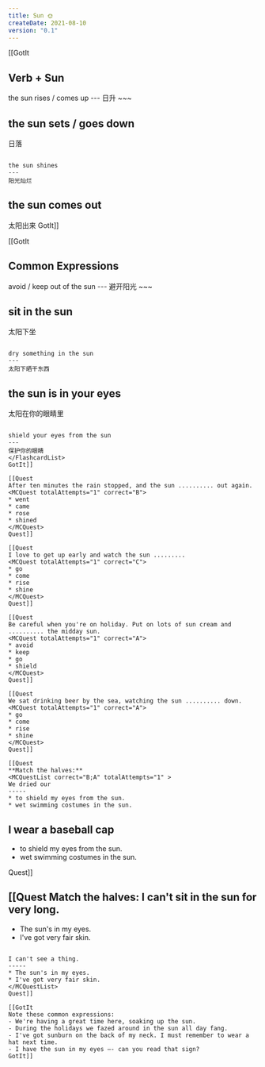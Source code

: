 ```yaml
---
title: Sun 🌞
createDate: 2021-08-10
version: "0.1"
---
```


[[GotIt
## Verb + Sun
<FlashcardList>
the sun rises / comes up 
---
日升
~~~

the sun sets / goes down 
---
日落
~~~

the sun shines
---
阳光灿烂
~~~

the sun comes out
---
太阳出来
</FlashcardList>
GotIt]]

[[GotIt
## Common Expressions 
<FlashcardList>
avoid / keep out of the sun
---
避开阳光
~~~

sit in the sun
---
太阳下坐
~~~

dry something in the sun
---
太阳下晒干东西
~~~

the sun is in your eyes
---
太阳在你的眼睛里
~~~

shield your eyes from the sun
---
保护你的眼睛
</FlashcardList>
GotIt]]

[[Quest
After ten minutes the rain stopped, and the sun .......... out again.
<MCQuest totalAttempts="1" correct="B">
* went
* came
* rose
* shined
</MCQuest>
Quest]]

[[Quest
I love to get up early and watch the sun .........
<MCQuest totalAttempts="1" correct="C">
* go
* come
* rise
* shine
</MCQuest>
Quest]]

[[Quest
Be careful when you're on holiday. Put on lots of sun cream and .......... the midday sun. 
<MCQuest totalAttempts="1" correct="A">
* avoid
* keep
* go
* shield
</MCQuest>
Quest]]

[[Quest
We sat drinking beer by the sea, watching the sun .......... down.
<MCQuest totalAttempts="1" correct="A">
* go
* come
* rise
* shine
</MCQuest>
Quest]]

[[Quest
**Match the halves:**
<MCQuestList correct="B;A" totalAttempts="1" >
We dried our
-----
* to shield my eyes from the sun.
* wet swimming costumes in the sun.
~~~~~

I wear a baseball cap
-----
* to shield my eyes from the sun.
* wet swimming costumes in the sun.
</MCQuestList>
Quest]]

[[Quest
**Match the halves:**
<MCQuestList correct="A;B" totalAttempts="1" >
I can't sit in the sun for very long. 
-----
* The sun's in my eyes.
* I've got very fair skin.
~~~~~

I can't see a thing.
-----
* The sun's in my eyes.
* I've got very fair skin.
</MCQuestList>
Quest]]

[[GotIt
Note these common expressions:
- We're having a great time here, soaking up the sun.
- During the holidays we fazed around in the sun all day fang.
- I've got sunburn on the back of my neck. I must remember to wear a hat next time.
- I have the sun in my eyes —- can you read that sign?
GotIt]]